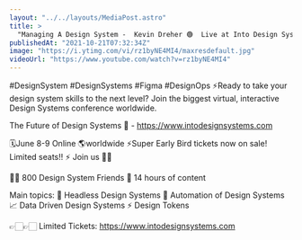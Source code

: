 ```yaml
---
layout: "../../layouts/MediaPost.astro"
title: >
  "Managing A Design System -  Kevin Dreher 🟢  Live at Into Design Systems Conference"
publishedAt: "2021-10-21T07:32:34Z"
image: "https://i.ytimg.com/vi/rz1byNE4MI4/maxresdefault.jpg"
videoUrl: "https://www.youtube.com/watch?v=rz1byNE4MI4"
---
```


#DesignSystem #DesignSystems #Figma #DesignOps
⚡️Ready to take your design system skills to the next level?
Join the biggest virtual, interactive Design Systems conference worldwide.

The Future of Design Systems 🚀 - https://www.intodesignsystems.com

🗓️June 8-9 Online 🌎worldwide
⚡️Super Early Bird tickets now on sale! Limited seats!! ⚡️
Join us 🙌🏻

👋🏻 800 Design System Friends
🎨 14 hours of content

Main topics:
🎨 Headless Design Systems
🤖 Automation of Design Systems
📈 Data Driven Design Systems
⚡️ Design Tokens

👉🏻👉🏻 Limited Tickets: https://www.intodesignsystems.com
